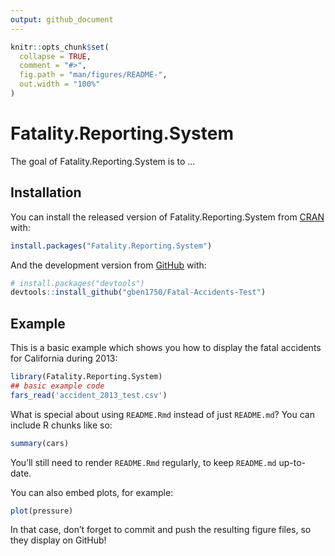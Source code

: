 ```yaml
---
output: github_document
---
```


<!-- README.md is generated from README.Rmd. Please edit that file -->

```r
knitr::opts_chunk$set(
  collapse = TRUE,
  comment = "#>",
  fig.path = "man/figures/README-",
  out.width = "100%"
)
```

# Fatality.Reporting.System

<!-- badges: start -->
<!-- badges: end -->

The goal of Fatality.Reporting.System is to ...

## Installation

You can install the released version of Fatality.Reporting.System from [CRAN](https://CRAN.R-project.org) with:

``` r
install.packages("Fatality.Reporting.System")
```

And the development version from [GitHub](https://github.com/) with:

``` r
# install.packages("devtools")
devtools::install_github("gben1750/Fatal-Accidents-Test")
```
## Example

This is a basic example which shows you how to display the fatal accidents for California during 2013:

```r
library(Fatality.Reporting.System)
## basic example code
fars_read('accident_2013_test.csv')
```

What is special about using `README.Rmd` instead of just `README.md`? You can include R chunks like so:

```r
summary(cars)
```

You'll still need to render `README.Rmd` regularly, to keep `README.md` up-to-date.

You can also embed plots, for example:

```r
plot(pressure)
```

In that case, don't forget to commit and push the resulting figure files, so they display on GitHub!
